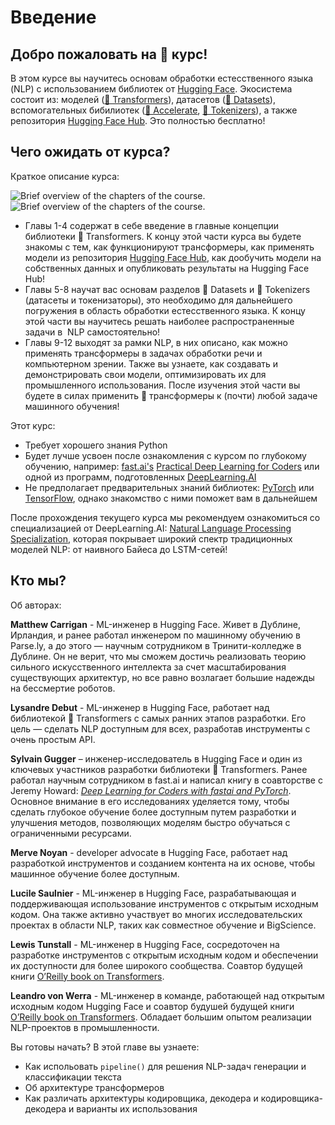 # Введение

<CourseFloatingBanner
    chapter={1}
    classNames="absolute z-10 right-0 top-0"
/>

## Добро пожаловать на 🤗 курс!

<Youtube id="00GKzGyWFEs" />

В этом курсе вы научитесь основам обработки естесственного языка (NLP) с использованием библиотек от [Hugging Face](https://huggingface.co/). Экосистема состоит из: моделей ([🤗 Transformers](https://github.com/huggingface/transformers)), датасетов ([🤗 Datasets](https://github.com/huggingface/datasets)), вспомогательных бибилиотек ([🤗 Accelerate](https://github.com/huggingface/accelerate), [🤗 Tokenizers](https://github.com/huggingface/tokenizers)), а также репозитория [Hugging Face Hub](https://huggingface.co/models). Это полностью бесплатно!

## Чего ожидать от курса?

Краткое описание курса:

<div class="flex justify-center">
<img class="block dark:hidden" src="https://huggingface.co/datasets/huggingface-course/documentation-images/resolve/main/en/chapter1/summary.svg" alt="Brief overview of the chapters of the course.">
<img class="hidden dark:block" src="https://huggingface.co/datasets/huggingface-course/documentation-images/resolve/main/en/chapter1/summary-dark.svg" alt="Brief overview of the chapters of the course.">
</div>

- Главы 1-4 содержат в себе введение в главные концепции библиотеки 🤗 Transformers. К концу этой части курса вы будете знакомы с тем, как функционируют трансформеры, как применять модели из репозитория [Hugging Face Hub](https://huggingface.co/models), как дообучить модели на собственных данных и опубликовать результаты на Hugging Face Hub!
- Главы 5-8 научат вас основам разделов 🤗 Datasets и 🤗 Tokenizers (датасеты и токенизаторы), это необходимо для дальнейшего погружения в область обработки естесственного языка. К концу этой части вы научитесь решать наиболее распространенные задачи в  NLP самостоятельно!
- Главы 9-12 выходят за рамки NLP, в них описано, как можно применять трансформеры в задачах обработки речи и компьютерном зрении. Также вы узнаете, как создавать и демонстрировать свои модели, оптимизировать их для промышленного использования. После изучения этой части вы будете в силах применить 🤗 трансформеры к (почти) любой задаче машинного обучения!

Этот курс: 

* Требует хорошего знания Python
* Будет лучше усвоен после ознакомления с курсом по глубокому обучению, например: [fast.ai's](https://www.fast.ai/) [Practical Deep Learning for Coders](https://course.fast.ai/) или одной из программ, подготовленных [DeepLearning.AI](https://www.deeplearning.ai/)
* Не предполагает предварительных знаний библиотек: [PyTorch](https://pytorch.org/) или [TensorFlow](https://www.tensorflow.org/), однако знакомство с ними поможет вам в дальнейшем

После прохождения текущего курса мы рекомендуем ознакомиться со специализацией от DeepLearning.AI: [Natural Language Processing Specialization](https://www.coursera.org/specializations/natural-language-processing?utm_source=deeplearning-ai&utm_medium=institutions&utm_campaign=20211011-nlp-2-hugging_face-page-nlp-refresh), которая покрывает широкий спектр традиционных моделей NLP: от наивного Байеса до LSTM-сетей!


## Кто мы?

Об авторах:

**Matthew Carrigan** - ML-инженер в Hugging Face. Живет в Дублине, Ирландия, и ранее работал инженером по машинному обучению в Parse.ly, а до этого — научным сотрудником в Тринити-колледже в Дублине. Он не верит, что мы сможем достичь реализовать теорию сильного искусственного интеллекта за счет масштабирования существующих архитектур, но все равно возлагает большие надежды на бессмертие роботов.


**Lysandre Debut** - ML-инженер в Hugging Face, работает над библиотекой 🤗 Transformers с самых ранних этапов разработки. Его цель — сделать NLP доступным для всех, разработав инструменты с очень простым API.

**Sylvain Gugger** – инженер-исследователь в Hugging Face и один из ключевых участников разработки библиотеки 🤗 Transformers. Ранее работал научным сотрудником в fast.ai и написал книгу в соавторстве с Jeremy Howard: _[Deep Learning for Coders with fastai and PyTorch](https://learning.oreilly.com/library/view/deep-learning-for/9781492045519/)_. Основное внимание в его исследованиях уделяется тому, чтобы сделать глубокое обучение более доступным путем разработки и улучшения методов, позволяющих моделям быстро обучаться с ограниченными ресурсами. 

**Merve Noyan** - developer advocate в Hugging Face, работает над разработкой инструментов и созданием контента на их основе, чтобы  машинное обучение более доступным. 

**Lucile Saulnier** - ML-инженер в Hugging Face, разрабатывающая и поддерживающая использование инструментов с открытым исходным кодом. Она также активно участвует во многих исследовательских проектах в области NLP, таких как совместное обучение и BigScience. 

**Lewis Tunstall** - ML-инженер в Hugging Face, сосредоточен на разработке инструментов с открытым исходным кодом и обеспечении их доступности для более широкого сообщества. Соавтор будущей книги [O’Reilly book on Transformers](https://www.oreilly.com/library/view/natural-language-processing/9781098136789/).

**Leandro von Werra** - ML-инженер в команде, работающей над открытым исходным кодом Hugging Face и соавтор будушей будущей книги [O’Reilly book on Transformers](https://www.oreilly.com/library/view/natural-language-processing/9781098136789/). Обладает большим опытом реализации NLP-проектов в промышленности. 

Вы готовы начать? В этой главе вы узнаете: 

* Как испольовать `pipeline()` для решения NLP-задач генерации и классификации текста
* Об архитектуре трансформеров
* Как различать архитектуры кодировщика, декодера и кодировщика-декодера и варианты их использования
